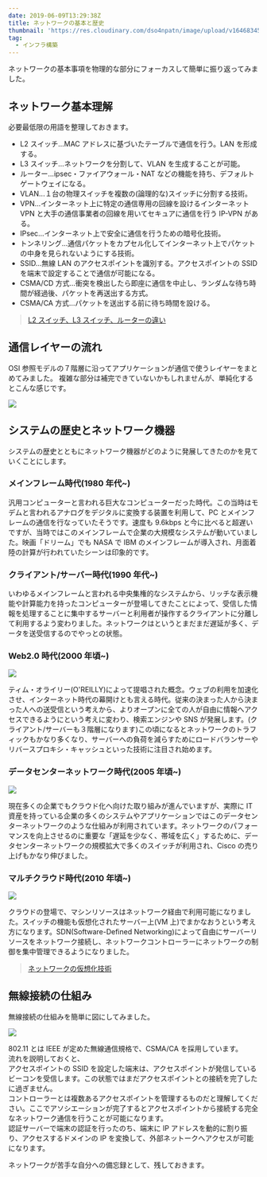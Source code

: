 ```yaml
---
date: 2019-06-09T13:29:38Z
title: ネットワークの基本と歴史
thumbnail: 'https://res.cloudinary.com/dso4npatn/image/upload/v1646834505/media/blog/thumbnail/%E3%83%8D%E3%83%83%E3%83%88%E3%83%AF%E3%83%BC%E3%82%AF%E3%81%AE%E5%9F%BA%E6%9C%AC%E3%81%A8%E6%AD%B4%E5%8F%B2_pplsp6.png'
tag:
  - インフラ構築
---
```


ネットワークの基本事項を物理的な部分にフォーカスして簡単に振り返ってみました。

## ネットワーク基本理解

必要最低限の用語を整理しておきます。

- L2 スイッチ...MAC アドレスに基づいたテーブルで通信を行う。LAN を形成する。
- L3 スイッチ...ネットワークを分割して、VLAN を生成することが可能。
- ルーター...ipsec・ファイアウォール・NAT などの機能を持ち、デフォルトゲートウェイになる。
- VLAN...１台の物理スイッチを複数の(論理的な)スイッチに分割する技術。
- VPN...インターネット上に特定の通信専用の回線を設けるインターネット VPN と大手の通信事業者の回線を用いてセキュアに通信を行う IP-VPN がある。
- IPsec...インターネット上で安全に通信を行うための暗号化技術。
- トンネリング...通信パケットをカプセル化してインターネット上でパケットの中身を見られないようにする技術。
- SSID...無線 LAN のアクセスポイントを識別する。アクセスポイントの SSID を端末で設定することで通信が可能になる。
- CSMA/CD 方式...衝突を検出したら即座に通信を中止し、ランダムな待ち時間が経過後、パケットを再送出する方式。
- CSMA/CA 方式...パケットを送出する前に待ち時間を設ける。

> [L2 スイッチ、L3 スイッチ、ルーターの違い](http://sc.ipsecdh.net/entry/656)

## 通信レイヤーの流れ

OSI 参照モデルの７階層に沿ってアプリケーションが通信で使うレイヤーをまとめてみました。
複雑な部分は補完できていないかもしれませんが、単純化するとこんな感じです。

![](https://res.cloudinary.com/dso4npatn/image/upload/v1647150482/media/blog/insert/55ecb523-80ea-3a5c-658f-3584be18e874_qsc8w4.png)

## システムの歴史とネットワーク機器

システムの歴史とともにネットワーク機器がどのように発展してきたのかを見ていくことにします。

### メインフレーム時代(1980 年代~)

汎用コンピューターと言われる巨大なコンピューターだった時代。この当時はモデムと言われるアナログをデジタルに変換する装置を利用して、PC とメインフレームの通信を行なっていたそうです。速度も 9.6kbps と今に比べると超遅いですが、当時ではこのメインフレームで企業の大規模なシステムが動いていました。映画「ドリーム」でも NASA で IBM のメインフレームが導入され、月面着陸の計算が行われていたシーンは印象的です。

### クライアント/サーバー時代(1990 年代~)

いわゆるメインフレームと言われる中央集権的なシステムから、リッチな表示機能や計算能力を持ったコンピューターが登場してきたことによって、受信した情報を処理することに集中するサーバーと利用者が操作するクライアントに分離して利用するよう変わりました。ネットワークはというとまだまだ遅延が多く、データを送受信するのでやっとの状態。

### Web2.0 時代(2000 年頃~)

![](https://res.cloudinary.com/dso4npatn/image/upload/v1647150481/media/blog/insert/1e105eb9-d2cb-8af2-fbee-275925110348_sbbjdk.png)

ティム・オライリー(O'REILLY)によって提唱された概念。ウェブの利用を加速化させ、インターネット時代の幕開けとも言える時代。従来の決まった人から決まった人への送受信という考えから、よりオープンに全ての人が自由に情報へアクセスできるようにという考えに変わり、検索エンジンや SNS が発展します。(クライアント/サーバーも３階層になります)この頃になるとネットワークのトラフィックもかなり多くなり、サーバーへの負荷を減らすためにロードバランサーやリバースプロキシ・キャッシュといった技術に注目され始めます。

### データセンターネットワーク時代(2005 年頃~)

![](https://res.cloudinary.com/dso4npatn/image/upload/v1647150482/media/blog/insert/580abd89-d79e-0513-9942-cb97c4c969e1_zgnooi.png)

現在多くの企業でもクラウド化へ向けた取り組みが進んでいますが、実際に IT 資産を持っている企業の多くのシステムやアプリケーションではこのデータセンターネットワークのような仕組みが利用されています。ネットワークのパフォーマンスを向上させるのに重要な「遅延を少なく、帯域を広く」するために、データセンターネットワークの規模拡大で多くのスイッチが利用され、Cisco の売り上げもかなり伸びました。

### マルチクラウド時代(2010 年頃~)

![](https://res.cloudinary.com/dso4npatn/image/upload/v1647150482/media/blog/insert/9c932656-2cfc-5a6e-affe-568d392113bb_jtyjek.png)

クラウドの登場で、マシンリソースはネットワーク経由で利用可能になりました。スイッチの機能も仮想化されたサーバー上(VM 上)でまかなおうという考え方になります。SDN(Software-Defined Networking)によって自由にサーバーリソースをネットワーク接続し、ネットワークコントローラーにネットワークの制御を集中管理できるようになりました。

> [ネットワークの仮想化技術](https://www.nic.ad.jp/ja/newsletter/No58/0800.html)

## 無線接続の仕組み

無線接続の仕組みを簡単に図にしてみました。

![](https://res.cloudinary.com/dso4npatn/image/upload/v1647150483/media/blog/insert/ba283413-0a8c-5363-7fa9-ed8292bb3990_klaclj.png)

802.11 とは IEEE が定めた無線通信規格で、CSMA/CA を採用しています。  
流れを説明しておくと、  
アクセスポイントの SSID を設定した端末は、アクセスポイントが発信しているビーコンを受信します。この状態ではまだアクセスポイントとの接続を完了したに過ぎません。  
コントローラーとは複数あるアクセスポイントを管理するものだと理解してください。ここでアソシエーションが完了するとアクセスポイントから接続する完全なネットワーク通信を行うことが可能になります。  
認証サーバーで端末の認証を行ったのち、端末に IP アドレスを動的に割り振り、アクセスするドメインの IP を変換して、外部ネットークへアクセスが可能になります。

ネットワークが苦手な自分への備忘録として、残しておきます。
